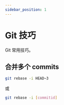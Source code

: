 ```yaml
---
sidebar_position: 1
---
```


# Git 技巧

Git 常用技巧。

## 合并多个 commits

```bash
git rebase -i HEAD~3
```
或

```bash
git rebase -i [commitid]
```